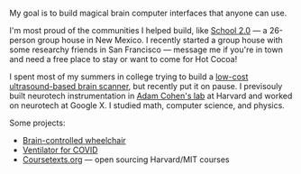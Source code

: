 

My goal is to build magical brain computer interfaces that anyone can use.

I'm most proud of the communities I helped build, like [School 2.0](https://school2point0.com) — a 26-person group house in New Mexico. I recently started a group house with some researchy friends in San Francisco — message me if you're in town and need a free place to stay or want to come for Hot Cocoa!

I spent most of my summers in college trying to build a [low-cost ultrasound-based brain scanner](https://pioneer.app/winners/raffi-hotter), but recently put it on pause. I previsouly built neurotech instrumentation in [Adam Cohen's lab](https://cohenweb.rc.fas.harvard.edu/) at Harvard and worked on neurotech at Google X. I studied math, computer science, and physics.

Some projects:
- [Brain-controlled wheelchair](https://youtu.be/_46AoSnHCRo?si=8-TZs3gyXlF4wdYP)
- [Ventilator for COVID](https://github.com/breeze-ventilator/covid19-ventilator)
- [Coursetexts.org](https://coursetexts.org) — open sourcing Harvard/MIT courses


<Socials />